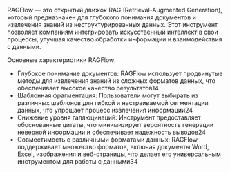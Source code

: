 RAGFlow — это открытый движок RAG (Retrieval-Augmented Generation), который предназначен для глубокого понимания документов и извлечения знаний из неструктурированных данных. Этот инструмент позволяет компаниям интегрировать искусственный интеллект в свои процессы, улучшая качество обработки информации и взаимодействия с данными.

Основные характеристики RAGFlow
- Глубокое понимание документов: RAGFlow использует продвинутые методы для извлечения знаний из сложных форматов данных, что обеспечивает высокое качество результатов14
- Шаблонная фрагментация: Пользователи могут выбирать из различных шаблонов для гибкой и настраиваемой сегментации данных, что упрощает процесс извлечения информации24
- Снижение уровня галлюцинаций: Инструмент предоставляет обоснованные цитаты, что минимизирует вероятность генерации неверной информации и обеспечивает надежность выводов24
- Совместимость с различными форматами данных: RAGFlow поддерживает множество форматов, включая документы Word, Excel, изображения и веб-страницы, что делает его универсальным инструментом для работы с данными34
